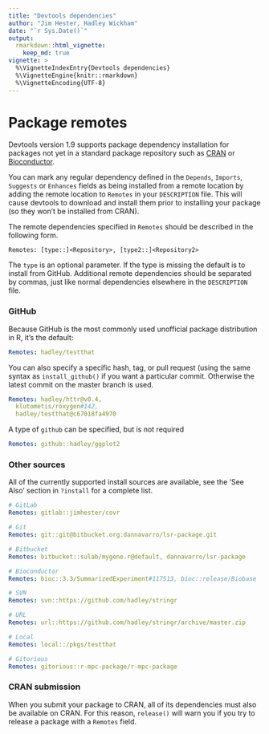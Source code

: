 ```yaml
---
title: "Devtools dependencies"
author: "Jim Hester, Hadley Wickham"
date: "`r Sys.Date()`"
output:
  rmarkdown::html_vignette:
    keep_md: true
vignette: >
  %\VignetteIndexEntry{Devtools dependencies}
  %\VignetteEngine{knitr::rmarkdown}
  %\VignetteEncoding{UTF-8}
---
```


# Package remotes

Devtools version 1.9 supports package dependency installation for packages not
yet in a standard package repository such as [CRAN](https://cran.r-project.org)
or [Bioconductor](http://bioconductor.org).

You can mark any regular dependency defined in the `Depends`, `Imports`,
`Suggests` or `Enhances` fields as being installed from a remote location by
adding the remote location to `Remotes` in your `DESCRIPTION` file. This will
cause devtools to download and install them prior to installing your package (so they won't be installed from CRAN).

The remote dependencies specified in `Remotes` should be described in the following form.

```
Remotes: [type::]<Repository>, [type2::]<Repository2>
```

The `type` is an optional parameter.  If the type is missing the default is
to install from GitHub. Additional remote dependencies should be separated by
commas, just like normal dependencies elsewhere in the `DESCRIPTION` file.

### GitHub

Because GitHub is the most commonly used unofficial package distribution in R, it's the default:

```yaml
Remotes: hadley/testthat
```

You can also specify a specific hash, tag, or pull request (using the same syntax as `install_github()` if you want a particular commit. Otherwise the latest commit on the master branch is used.

```yaml
Remotes: hadley/httr@v0.4,
  klutometis/roxygen#142,
  hadley/testthat@c67018fa4970
```

A type of `github` can be specified, but is not required

```yaml
Remotes: github::hadley/ggplot2
```

### Other sources

All of the currently supported install sources are available, see the 'See
Also' section in `?install` for a complete list.

```yaml
# GitLab
Remotes: gitlab::jimhester/covr

# Git
Remotes: git::git@bitbucket.org:dannavarro/lsr-package.git

# Bitbucket
Remotes: bitbucket::sulab/mygene.r@default, dannavarro/lsr-package

# Bioconductor
Remotes: bioc::3.3/SummarizedExperiment#117513, bioc::release/Biobase

# SVN
Remotes: svn::https://github.com/hadley/stringr

# URL
Remotes: url::https://github.com/hadley/stringr/archive/master.zip

# Local
Remotes: local::/pkgs/testthat

# Gitorious
Remotes: gitorious::r-mpc-package/r-mpc-package
```

### CRAN submission

When you submit your package to CRAN, all of its dependencies must also be available on CRAN. For this reason, `release()` will warn you if you try to release a package with a `Remotes` field.

